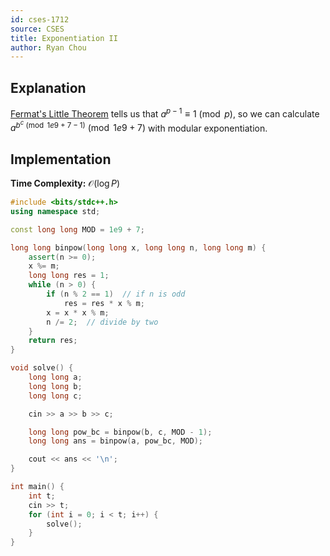 ```yaml
---
id: cses-1712
source: CSES
title: Exponentiation II
author: Ryan Chou
---
```


## Explanation

[Fermat's Little Theorem](gold/modular) tells us that $a^{p - 1} \equiv 1 \pmod{p}$, so we can calculate $a^{b^c \pmod{1e9 + 7 - 1}} \pmod{1e9+7}$ with modular exponentiation.

## Implementation

**Time Complexity:** $\mathcal{O}(\log P)$

<LanguageSection>
<CPPSection>

```cpp
#include <bits/stdc++.h>
using namespace std;

const long long MOD = 1e9 + 7;

long long binpow(long long x, long long n, long long m) {
	assert(n >= 0);
	x %= m;
	long long res = 1;
	while (n > 0) {
		if (n % 2 == 1)  // if n is odd
			res = res * x % m;
		x = x * x % m;
		n /= 2;  // divide by two
	}
	return res;
}

void solve() {
	long long a;
	long long b;
	long long c;

	cin >> a >> b >> c;

	long long pow_bc = binpow(b, c, MOD - 1);
	long long ans = binpow(a, pow_bc, MOD);

	cout << ans << '\n';
}

int main() {
	int t;
	cin >> t;
	for (int i = 0; i < t; i++) {
		solve();
	}
}
```
</CPPSection>
</LanguageSection>
